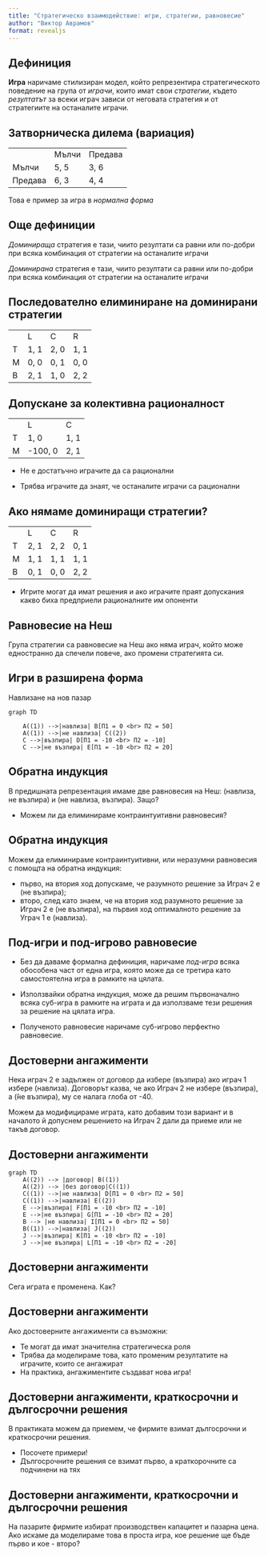 ```yaml
---
title: "Стратегическо взаимодействие: игри, стратегии, равновесие"
author: "Виктор Аврамов"
format: revealjs
---
```


## Дефиниция

**Игра** наричаме стилизиран модел, който репрезентира стратегическото поведение на група от *играчи*, които имат свои *стратегии*, където *резултатът* за всеки играч зависи от неговата стратегия и от стратегиите на останалите играчи.

## Затворническа дилема (вариация)

|         |       |         |
|---------|-------|---------|
|         | Мълчи | Предава |
| Мълчи   | 5, 5  | 3, 6    |
| Предава | 6, 3  | 4, 4    |

Това е пример за игра в *нормална форма*

## Още дефиниции

*Доминираща* стратегия е тази, чиито резултати са равни или по-добри при всяка комбинация от стратегии на останалите играчи

*Доминирана* стратегия е тази, чиито резултати са равни или по-добри при всяка комбинация от стратегии на останалите играчи

## Последователно елиминиране на доминирани стратегии

|     |      |      |      |
|-----|------|------|------|
|     | L    | C    | R    |
| T   | 1, 1 | 2, 0 | 1, 1 |
| M   | 0, 0 | 0, 1 | 0, 0 |
| B   | 2, 1 | 1, 0 | 2, 2 |

## Допускане за колективна рационалност

|     |         |      |
|-----|---------|------|
|     | L       | C    |
| T   | 1, 0    | 1, 1 |
| M   | -100, 0 | 2, 1 |

::: incremental
- Не е достатъчно играчите да са рационални

- Трябва играчите да знаят, че останалите играчи са рационални
:::

## Ако нямаме доминиращи стратегии?

|     |      |      |      |
|-----|------|------|------|
|     | L    | C    | R    |
| T   | 2, 1 | 2, 2 | 0, 1 |
| M   | 1, 1 | 1, 1 | 1, 1 |
| B   | 0, 1 | 0, 0 | 2, 2 |

::: incremental
- Игрите могат да имат решения и ако играчите праят допускания какво биха предприели рационалните им опоненти
:::

## Равновесие на Неш

::: {.box}
Група стратегии са равновесие на Неш ако няма играч, който може едностранно да спечели повече, ако промени стратегията си.
:::

## Игри в разширена форма

Навлизане на нов пазар

```mermaid
graph TD

    A((1)) -->|навлиза| B[П1 = 0 <br> П2 = 50]
    A((1)) -->|не навлиза| C((2))
    C -->|възпира| D[П1 = -10 <br> П2 = -10]
    C -->|не възпира| E[П1 = -10 <br> П2 = 20]
```


## Обратна индукция

В предишната репрезентация имаме две равновесия на Неш: (навлиза, не възпира) и (не навлиза, възпира). Защо?

::: incremental
- Можем ли да елиминираме контраинтуитивни равновесия?
:::


## Обратна индукция

Можем да елиминираме контраинтуитивни, или неразумни равновесия с помощта на обратна индукция:

::: incremental
- първо, на втория ход допускаме, че разумното решение за Играч 2 е (не възпира);
- второ, след като знаем, че на втория ход разумното решение за Играч 2 е (не възпира), на първия ход оптималното решение за Уграч 1 е (навлиза).
:::

## Под-игри и под-игрово равновесие

::: incremental
- Без да даваме формална дефиниция, наричаме *под-игра* всяка обособена част от една игра, която може да се третира като самостоятелна игра в рамките на цялата.

- Използвайки обратна индукция, може да решим първоначално всяка суб-игра в рамките на играта и да използваме тези решения за решение на цялата игра.

- Полученото равновесие наричаме суб-игрово перфектно равновесие.
:::

## Достоверни ангажименти

Нека играч 2 е задължен от договор да избере (възпира) ако играч 1 избере (навлиза). Договорът казва, че ако Играч 2 не избере (възпира), а (̂не възпира), му се налага глоба от -40.

Можем да модифицираме играта, като добавим този вариант и в началото й допуснем решението на Играч 2 дали да приеме или не такъв договор.

## Достоверни ангажименти

```mermaid
graph TD
    A((2)) --> |договор| B((1))
    A((2)) --> |без договор|C((1))
    C((1)) -->|не навлиза| D[П1 = 0 <br> П2 = 50]
    C((1)) -->|навлиза| E((2))
    E -->|възпира| F[П1 = -10 <br> П2 = -10]
    E -->|не възпира| G[П1 = -10 <br> П2 = 20]
    B --> |не навлиза| I[П1 = 0 <br> П2 = 50]
    B((1)) -->|навлиза| J((2))
    J -->|възпира| K[П1 = -10 <br> П2 = -10]
    J -->|не възпира| L[П1 = -10 <br> П2 = -20]
```


## Достоверни ангажименти

Сега играта е променена. Как?

## Достоверни ангажименти


Ако достоверните ангажименти са възможни:

::: incremental
- Те могат да имат значителна стратегическа роля
- Трябва да моделираме това, като променим резултатите на играчите, които се ангажират
- На практика, ангажиментите създават нова игра!
:::

## Достоверни ангажименти, краткосрочни и дългосрочни решения

В практиката можем да приемем, че фирмите взимат дългосрочни и краткосрочни решения.

::: incremental
- Посочете примери!
- Дългосрочните решения се взимат първо, а краткорочните са подчинени на тях
:::

## Достоверни ангажименти, краткосрочни и дългосрочни решения

На пазарите фирмите избират производствен капацитет и пазарна цена. Ако искаме да моделираме това в проста игра, кое решение ще бъде първо и кое - второ?



